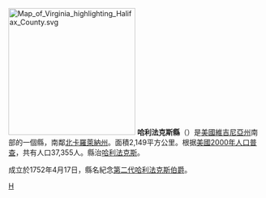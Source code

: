 {{noteTA
|T=zh-hans:哈利法克斯县 (弗吉尼亚州);zh-hk:哈利法克斯縣 (維珍尼亞州);zh-tw:哈利法克斯郡 (維吉尼亞州);
}}

[[File:Map_of_Virginia_highlighting_Halifax_County.svg|250px]]
'''哈利法克斯縣'''（{{lang-en|Halifax County}}）是[[美國|美國]][[維吉尼亞州|維吉尼亞州]]南部的一個縣，南鄰[[北卡羅萊納州|北卡羅萊納州]]。面積2,149平方公里。根据[[美國2000年人口普查|美國2000年人口普查]]，共有人口37,355人。縣治[[哈利法克斯_(維吉尼亞州)|哈利法克斯]]。

成立於1752年4月17日，縣名紀念[[第二代哈利法克斯伯爵|第二代哈利法克斯伯爵]]。
{{弗吉尼亚州}}
[[Category:維吉尼亞州縣|H]]